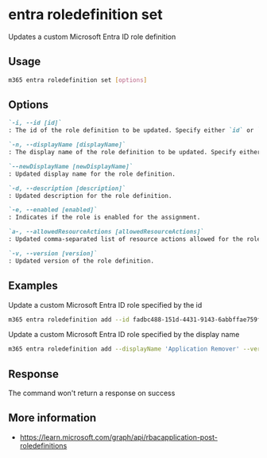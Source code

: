 
# entra roledefinition set

Updates a custom Microsoft Entra ID role definition

## Usage

```sh
m365 entra roledefinition set [options]
```

## Options

```md definition-list
`-i, --id [id]`
: The id of the role definition to be updated. Specify either `id` or `displayName`, but not both.

`-n, --displayName [displayName]`
: The display name of the role definition to be updated. Specify either `id` or `displayName`, but not both.

`--newDisplayName [newDisplayName]`
: Updated display name for the role definition.

`-d, --description [description]`
: Updated description for the role definition.

`-e, --enabled [enabled]`
: Indicates if the role is enabled for the assignment.

`a-, --allowedResourceActions [allowedResourceActions]`
: Updated comma-separated list of resource actions allowed for the role.

`-v, --version [version]`
: Updated version of the role definition.
```

<Global />

## Examples

Update a custom Microsoft Entra ID role specified by the id

```sh
m365 entra roledefinition add --id fadbc488-151d-4431-9143-6abbffae759f --newDisplayName 'Application Remover' --description 'Allows to remove any Entra ID application' --allowedResourceActions 'microsoft.directory/applications/delete'
```

Update a custom Microsoft Entra ID role specified by the display name

```sh
m365 entra roledefinition add --displayName 'Application Remover' --version '1.0' --enabled true --allowedResourceActions 'microsoft.directory/applications/delete,microsoft.directory/applications/owners/update'
```

## Response

The command won't return a response on success

## More information

- https://learn.microsoft.com/graph/api/rbacapplication-post-roledefinitions